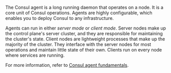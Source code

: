 The Consul agent is a long running daemon that operates on a node. It is a core unit of Consul operations. Agents are highly configurable, which enables you to deploy Consul to any infrastructure.

Agents can run in either _server mode_ or _client mode_. Server nodes make up the control plane's server cluster, and they are responsible for maintaining the cluster's state. Client nodes are lightweight processes that make up the majority of the cluster. They interface with the server nodes for most operations and maintain little state of their own. Clients run on every node where services are running.

For more information, refer to [Consul agent fundamentals](/consul/docs/fundamentals/agent).